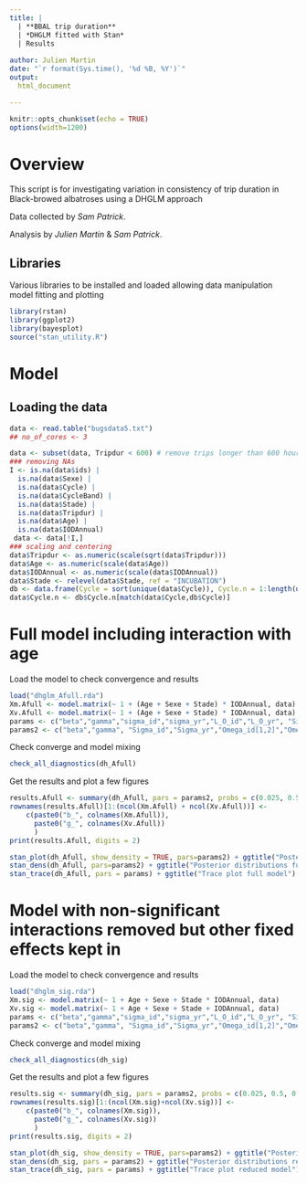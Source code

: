 ```yaml
---
title: |
  | **BBAL trip duration**
  | *DHGLM fitted with Stan*
  | Results
  
author: Julien Martin
date: "`r format(Sys.time(), '%d %B, %Y')`"
output:
  html_document

---
```



```r
knitr::opts_chunk$set(echo = TRUE)
options(width=1200)
```

# Overview
This script is for investigating variation in consistency of trip duration in Black-browed albatroses using a DHGLM approach 

Data collected by _Sam Patrick_.

Analysis by _Julien Martin_ & _Sam Patrick_.

## Libraries

Various libraries to be installed and loaded allowing data manipulation model fitting and plotting

```r
library(rstan)
library(ggplot2)
library(bayesplot)
source("stan_utility.R")
```

#  Model
## Loading the data

```r
data <- read.table("bugsdata5.txt")
## no_of_cores <- 3

data <- subset(data, Tripdur < 600) # remove trips longer than 600 hours
### removing NAs
I <- is.na(data$ids) |
  is.na(data$Sexe) |
  is.na(data$Cycle) |
  is.na(data$CycleBand) |
  is.na(data$Stade) |
  is.na(data$Tripdur) |
  is.na(data$Age) |
  is.na(data$IODAnnual) 
 data <- data[!I,]
### scaling and centering
data$Tripdur <- as.numeric(scale(sqrt(data$Tripdur)))
data$Age <- as.numeric(scale(data$Age))
data$IODAnnual <- as.numeric(scale(data$IODAnnual))
data$Stade <- relevel(data$Stade, ref = "INCUBATION")
db <- data.frame(Cycle = sort(unique(data$Cycle)), Cycle.n = 1:length(unique(data$Cycle)))
data$Cycle.n <- db$Cycle.n[match(data$Cycle,db$Cycle)]

```

# Full model including interaction with age
Load the model to check convergence and results
```r

load("dhglm_Afull.rda")
Xm.Afull <- model.matrix(~ 1 + (Age + Sexe + Stade) * IODAnnual, data)
Xv.Afull <- model.matrix(~ 1 + (Age + Sexe + Stade) * IODAnnual, data)
params <- c("beta","gamma","sigma_id","sigma_yr","L_O_id","L_O_yr", "Sigma_id","Sigma_yr","Omega_id[1,2]","Omega_yr[1,2]")
params2 <- c("beta","gamma", "Sigma_id","Sigma_yr","Omega_id[1,2]","Omega_yr[1,2]")
```

Check converge and model mixing
```r
check_all_diagnostics(dh_Afull)
```

Get the results and plot a few figures
```r
results.Afull <- summary(dh_Afull, pars = params2, probs = c(0.025, 0.5, 0.975))$summary
rownames(results.Afull)[1:(ncol(Xm.Afull) + ncol(Xv.Afull))] <-
    c(paste0("b_", colnames(Xm.Afull)),
      paste0("g_", colnames(Xv.Afull))
      )
print(results.Afull, digits = 2)

stan_plot(dh_Afull, show_density = TRUE, pars=params2) + ggtitle("Posterior distributions full model")
stan_dens(dh_Afull, pars=params2) + ggtitle("Posterior distributions full model")
stan_trace(dh_Afull, pars = params) + ggtitle("Trace plot full model")

```

#  Model with non-significant interactions removed but other fixed effects kept in

Load the model to check convergence and results
```r

load("dhglm_sig.rda")
Xm.sig <- model.matrix(~ 1 + Age + Sexe + Stade * IODAnnual, data)
Xv.sig <- model.matrix(~ 1 + Age + Sexe + Stade + IODAnnual, data)
params <- c("beta","gamma","sigma_id","sigma_yr","L_O_id","L_O_yr", "Sigma_id","Sigma_yr","Omega_id[1,2]","Omega_yr[1,2]")
params2 <- c("beta","gamma", "Sigma_id","Sigma_yr","Omega_id[1,2]","Omega_yr[1,2]")

```

Check converge and model mixing
```r

check_all_diagnostics(dh_sig)

```

Get the results and plot a few figures
```r
results.sig <- summary(dh_sig, pars = params2, probs = c(0.025, 0.5, 0.975))$summary
rownames(results.sig)[1:(ncol(Xm.sig)+ncol(Xv.sig))] <-
    c(paste0("b_", colnames(Xm.sig)),
      paste0("g_", colnames(Xv.sig))
      )
print(results.sig, digits = 2)

stan_plot(dh_sig, show_density = TRUE, pars=params2) + ggtitle("Posterior distributions reduced model")
stan_dens(dh_sig, pars = params2) + ggtitle("Posterior distributions reduced model")
stan_trace(dh_sig, pars = params) + ggtitle("Trace plot reduced model")

```

